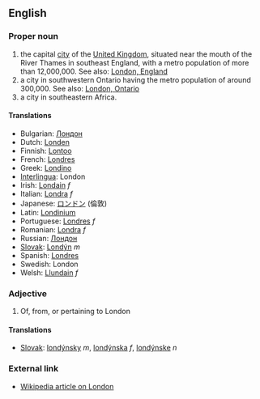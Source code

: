 ==English==

===Proper noun===

# the capital [[city]] of the [[United Kingdom]], situated near the mouth of the River Thames in southeast England, with a metro population of more than 12,000,000. See also: [[en:London, England|London, England]]
# a city in southwestern Ontario having the metro population of around 300,000. See also: [[en:London, Ontario|London, Ontario]]
# a city in southeastern Africa.

====Translations====

*Bulgarian: [[Лондон]]
*Dutch: [[Londen]]
*Finnish: [[Lontoo]]
*French: [[Londres]]
*Greek: [[Londino]]
*[[Interlingua]]: London
*Irish: [[Londain]] ''f''
*Italian: [[Londra]] ''f''
*Japanese: [[ロンドン]] (倫敦)
*Latin: [[Londinium]]
*Portuguese: [[Londres]] ''f''
*Romanian: [[Londra]] ''f''
*Russian: [[Лондон]]
*[[Slovak]]: [[Londýn]] ''m''
*Spanish: [[Londres]]
*Swedish: London
*Welsh: [[Llundain]] ''f''

===Adjective===
# Of, from, or pertaining to London
====Translations====
*[[Slovak]]: [[londýnsky]] ''m'', [[londýnska]] ''f'', [[londýnske]] ''n''

===External link===

*[[en:London|Wikipedia article on London]]